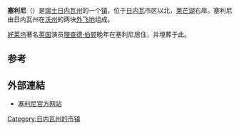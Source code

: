 {{瑞士市镇信息框
 | 市镇名称		= 塞利尼
 | 原文名称             = Céligny
 | 图片 = 
 | 纹章 = Celigny-coat of arms.svg
 | 语言                   = [[法语|法语]]
 | 所属州               = 日内瓦州
 | 所属区               = 无
 | lat_d=46|lat_m=21|lat_NS=N|long_d=6|long_m=12|long_EW=E
 | 邮政编码		= 1298
 | 市镇代码        	= 6610
 | 面积                 = 4.65
 | 平均海拔        =  434
 | 人口               = 673<small>（2009年12月资料）</small>
 | 主页  		= www.celigny.ch
 | 市镇长           = 玛丽-贝阿特丽丝·梅里布特<br />（Marie-Béatrice Meriboute）<ref>{{fr}}[http://www.celigny.ch/index.php?content=4 Exécutif] Commune de Céligny</ref>
 | 相邻市镇             = [[阿尔内叙尔尼翁|阿尔内叙尔尼翁]]（[[沃州|沃州]]）、<br />[[博日博塞|博日博塞]]（[[沃州|沃州]]）、<br />[[沙瓦讷德博日|沙瓦讷德博日]]（[[沃州|沃州]]）、<br />[[克朗普雷塞利尼|克朗普雷塞利尼]]（[[沃州|沃州]]）、<br />[[克拉谢|克拉谢]]（[[沃州|沃州]]）、[[富内|富内]]（[[沃州|沃州]]）

 | 友好城市             = 
 | 地图文件 = Karte Gemeinde Céligny 2007.png
|}}
'''塞利尼'''（{{lang-fr|Céligny}}）是[[瑞士|瑞士]][[日内瓦州|日内瓦州]]的一个[[瑞士的市镇|镇]]，位于[[日内瓦|日内瓦]]市区以北，[[莱芒湖|莱芒湖]]右岸。塞利尼由日内瓦州在[[沃州|沃州]]的两块[[外飞地|外飞地]]组成。

[[好莱坞|好莱坞]]著名[[英国|英国]]演员[[理查德·伯顿|理查德·伯顿]]晚年在塞利尼居住，并埋葬于此。

== 参考 ==
{{reflist}}

== 外部連結 ==
*{{fr}}[http://www.celigny.ch/ 塞利尼官方网站] {{Wayback|url=http://www.celigny.ch/ |date=20201129192245 }}

{{日内瓦州行政区划}}
{{DEFAULTSORT:Céligny}}
[[Category:日内瓦州的市镇|Category:日内瓦州的市镇]]